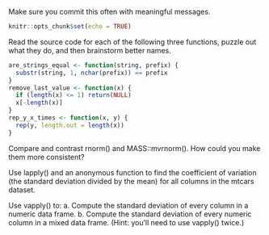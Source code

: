 Make sure you commit this often with meaningful messages.
``` r
knitr::opts_chunk$set(echo = TRUE)
```
Read the source code for each of the following three functions, puzzle out what they do, and then brainstorm better names.
``` r
are_strings_equal <- function(string, prefix) {
  substr(string, 1, nchar(prefix)) == prefix
}
remove_last_value <- function(x) {
  if (length(x) <= 1) return(NULL)
  x[-length(x)]
}
rep_y_x_times <- function(x, y) {
  rep(y, length.out = length(x))
}
```
Compare and contrast rnorm() and MASS::mvrnorm(). How could you make them more consistent?

Use lapply() and an anonymous function to find the coefficient of variation (the standard deviation divided by the mean) for all columns in the mtcars dataset.

Use vapply() to: a. Compute the standard deviation of every column in a numeric data frame. b. Compute the standard deviation of every numeric column in a mixed data frame. (Hint: you’ll need to use vapply() twice.)
